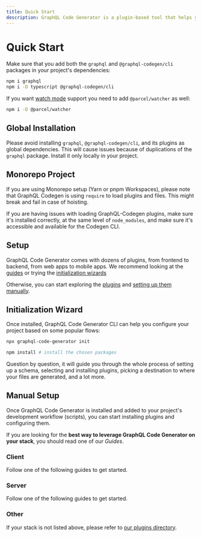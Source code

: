 ```yaml
---
title: Quick Start
description: GraphQL Code Generator is a plugin-based tool that helps you get the best out of your GraphQL stack. From back-end to front-end, GraphQL Code Generator automates the generation of typed Queries, Mutations and, Subscriptions for React, Vue, Angular, Next.js, Svelte, whether you are using Apollo Client, URQL or, React Query.
---
```



# Quick Start

Make sure that you add both the `graphql` and `@graphql-codegen/cli` packages in your project's dependencies:

```sh npm2yarn
npm i graphql
npm i -D typescript @graphql-codegen/cli
```

If you want [watch mode](/docs/getting-started/development-workflow#watch-mode) support you need to add `@parcel/watcher` as well:

```sh npm2yarn
npm i -D @parcel/watcher
```

## Global Installation

Please avoid installing `graphql`, `@graphql-codegen/cli`, and its plugins as global dependencies. This will cause issues because of duplications of the `graphql` package. Install it only locally in your project.

## Monorepo Project

If you are using Monorepo setup (Yarn or pnpm Workspaces), please note that GraphQL Codegen is using `require` to load plugins and files. This might break and fail in case of hoisting.

If you are having issues with loading GraphQL-Codegen plugins, make sure it's installed correctly, at the same level of `node_modules`, and make sure it's accessible and available for the Codegen CLI.

## Setup

GraphQL Code Generator comes with dozens of plugins, from frontend to backend, from web apps to mobile apps.
We recommend looking at the [guides](#manual-setup) or trying the [initialization wizards](#initialization-wizard)

Otherwise, you can start exploring the [plugins](/plugins) and [setting up them manually](#manual-setup).

## Initialization Wizard

Once installed, GraphQL Code Generator CLI can help you configure your project based on some popular flows:

```sh
npx graphql-code-generator init
```

```sh npm2yarn
npm install # install the chosen packages
```

Question by question, it will guide you through the whole process of setting up a schema, selecting and installing plugins, picking a destination to where your files are generated, and a lot more.

## Manual Setup

Once GraphQL Code Generator is installed and added to your project's development workflow (scripts), you can start installing plugins and configuring them.

If you are looking for the **best way to leverage GraphQL Code Generator on your stack**, you should read one of our _Guides_.

### Client

Follow one of the following guides to get started.

<Cards>
  <Cards.Card arrow title="Vanilla TypeScript" href="/docs/guides/vanilla-typescript" />
  <Cards.Card arrow title="React Query" href="/docs/guides/react-query" />
  <Cards.Card arrow title="React / Vue" href="/docs/guides/react-vue" />
  <Cards.Card arrow title="Angular" href="/docs/guides/angular" />
  <Cards.Card arrow title="Svelte" href="/docs/guides/svelte" />
</Cards>

### Server

Follow one of the following guides to get started.

<Cards>
  <Cards.Card
    arrow
    title="Apollo and Yoga server with Server Preset"
    href="/docs/guides/graphql-server-apollo-yoga-with-server-preset"
  />
  <Cards.Card arrow title="Apollo and Yoga server" href="/docs/guides/graphql-server-apollo-yoga" />
  <Cards.Card arrow title="GraphQL Modules" href="/docs/guides/graphql-modules" />
</Cards>

### Other

If your stack is not listed above, please refer to [our plugins directory](/plugins).

